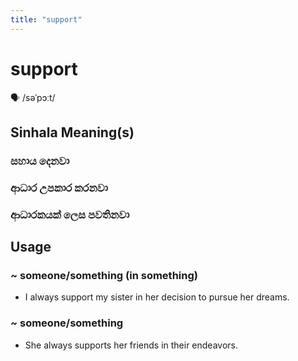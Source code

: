 ```yaml
---
title: "support"
---
```


# support

🗣️ /səˈpɔːt/

## Sinhala Meaning(s)

### සහාය දෙනවා
### ආධාර උපකාර කරනවා
### ආධාරකයක් ලෙස පවතිනවා

## Usage

### ~ someone/something (in something)

- I always support my sister in her decision to pursue her dreams.


### ~ someone/something

- She always supports her friends in their endeavors.

